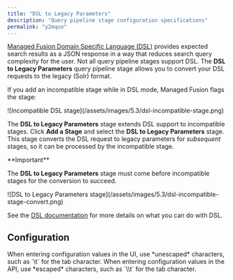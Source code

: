 ```yaml
---
title: "DSL to Legacy Parameters"
description: "Query pipeline stage configuration specifications"
permalink: "y2mquo"
---
```


[Managed Fusion Domain Specific Language (DSL)](/managed-fusion/5.9/0bvcy0/domain-specific-language-dsl) provides expected search results as a JSON response in a way that reduces search query complexity for the user. Not all query pipeline stages support DSL. The **DSL to Legacy Parameters** query pipeline stage allows you to convert your DSL requests to the legacy (Solr) format.

If you add an incompatible stage while in DSL mode, Managed Fusion flags the stage:

<Frame>![Incompatible DSL stage](/assets/images/5.3/dsl-incompatible-stage.png)</Frame>

The **DSL to Legacy Parameters** stage extends DSL support to incompatible stages. Click **Add a Stage** and select the **DSL to Legacy Parameters** stage. This stage converts the DSL request to legacy parameters for *subsequent* stages, so it can be processed by the incompatible stage.

<Note>
**Important**

The **DSL to Legacy Parameters** stage must come before incompatible stages for the conversion to succeed.
</Note>

<Frame>![DSL to Legacy Parameters stage](/assets/images/5.3/dsl-incompatible-stage-convert.png)</Frame>

See the [DSL documentation](/managed-fusion/5.9/0bvcy0/domain-specific-language-dsl) for more details on what you can do with DSL.

## Configuration

<Tip>
When entering configuration values in the UI, use *unescaped* characters, such as `\t` for the tab character. When entering configuration values in the API, use *escaped* characters, such as `\\t` for the tab character.
</Tip>


<SchemaParamFields schema={schema}/>
